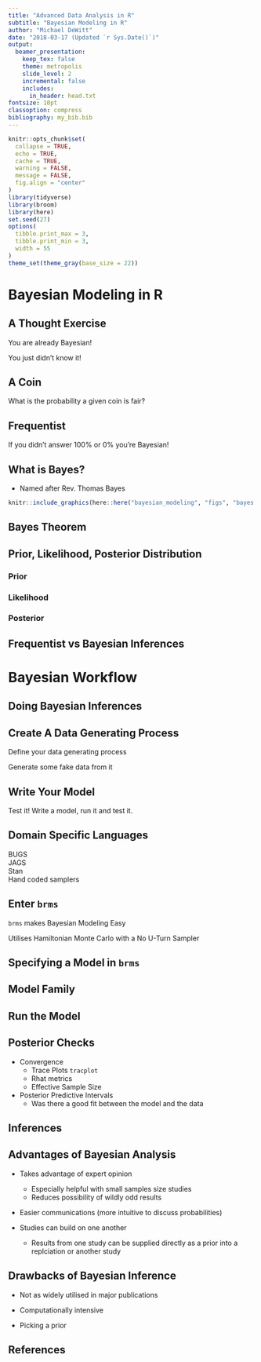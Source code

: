 ```yaml
---
title: "Advanced Data Analysis in R"
subtitle: "Bayesian Modeling in R"
author: "Michael DeWitt"
date: "2018-03-17 (Updated `r Sys.Date()`)"
output:
  beamer_presentation:
    keep_tex: false
    theme: metropolis
    slide_level: 2
    incremental: false
    includes:
      in_header: head.txt
fontsize: 10pt
classoption: compress
bibliography: my_bib.bib
---
```


```r
knitr::opts_chunk$set(
  collapse = TRUE,
  echo = TRUE,
  cache = TRUE,
  warning = FALSE,
  message = FALSE,
  fig.align = "center"
)
library(tidyverse)
library(broom)
library(here)
set.seed(27)
options(
  tibble.print_max = 3,
  tibble.print_min = 3,
  width = 55
)
theme_set(theme_gray(base_size = 22))
```

# Bayesian Modeling in R

## A Thought Exercise

You are already Bayesian!  

You just didn't know it!

## A Coin

What is the probability a given coin is fair?

## Frequentist

If you didn't answer 100% or 0% you're Bayesian!

## What is Bayes?

- Named after Rev. Thomas Bayes

```r
knitr::include_graphics(here::here("bayesian_modeling", "figs", "bayes.png"))
```


## Bayes Theorem

## Prior, Likelihood, Posterior Distribution

### Prior

### Likelihood

### Posterior

## Frequentist vs Bayesian Inferences

# Bayesian Workflow

## Doing Bayesian Inferences

## Create A Data Generating Process

Define your data generating process

Generate some fake data from it

## Write Your Model

Test it! Write a model, run it and test it.

## Domain Specific Languages

BUGS  
JAGS  
Stan  
Hand coded samplers 


## Enter `brms`

`brms` makes Bayesian Modeling Easy  

Utilises Hamiltonian Monte Carlo  with a No U-Turn Sampler


## Specifying a Model in `brms`

## Model Family

## Run the Model

## Posterior Checks

- Convergence  
  - Trace Plots `tracplot`
  - Rhat metrics
  - Effective Sample Size
  
- Posterior Predictive Intervals
  - Was there a good fit between the model and the data
  
## Inferences

## Advantages of Bayesian Analysis

- Takes advantage of expert opinion  
  - Especially helpful with small samples size studies  
  - Reduces possibility of wildly odd results  

- Easier communications (more intuitive to discuss probabilities)  

- Studies can build on one another
  - Results from one study can be supplied directly as a prior into a replciation or another study

## Drawbacks of Bayesian Inference

- Not as widely utilised in major publications  

- Computationally intensive 

- Picking a prior  




## References

<!--
- Post-stratification and Ranking
- Trimming Weights
- Cluster
-->